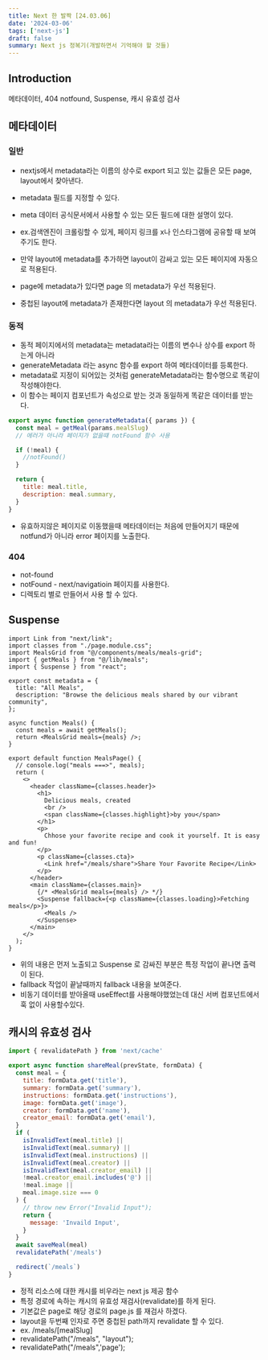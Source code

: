 ```yaml
---
title: Next 한 발짝 [24.03.06]
date: '2024-03-06'
tags: ['next-js']
draft: false
summary: Next js 정복기(개발하면서 기억해야 할 것들)
---
```


## Introduction

메타데이터, 404 notfound, Suspense, 캐시 유효성 검사

<TOCInline toc={props.toc} exclude="Introduction" />

## 메타데이터

### 일반

- nextjs에서 metadata라는 이름의 상수로 export 되고 있는 값들은 모든 page, layout에서 찾아낸다.
- metadata 필드를 지정할 수 있다.
- meta 데이터 공식문서에서 사용할 수 있는 모든 필드에 대한 설명이 있다.
- ex.검색엔진이 크롤링할 수 있게, 페이지 링크를 x나 인스타그램에 공유할 때 보여주기도 한다.

- 만약 layout에 metadata를 추가하면 layout이 감싸고 있는 모든 페이지에 자동으로 적용된다.
- page에 metadata가 있다면 page 의 metadata가 우선 적용된다.
- 중첩된 layout에 metadata가 존재한다면 layout 의 metadata가 우선 적용된다.

### 동적

- 동적 페이지에서의 metadata는 metadata라는 이름의 변수나 상수를 export 하는게 아니라
- generateMetadata 라는 async 함수를 export 하여 메타데이터를 등록한다.
- metadata로 지정이 되어있는 것처럼 generateMetadata라는 함수명으로 똑같이 작성해야한다.
- 이 함수는 페이지 컴포넌트가 속성으로 받는 것과 동일하게 똑같은 데이터를 받는다.

```js
export async function generateMetadata({ params }) {
  const meal = getMeal(params.mealSlug)
  // 에러가 아니라 페이지가 없을떄 notFound 함수 사용

  if (!meal) {
    //notFound()
  }

  return {
    title: meal.title,
    description: meal.summary,
  }
}
```

- 유효하지않은 페이지로 이동했을때 메타데이터는 처음에 만들어지기 때문에 notfund가 아니라 error 페이지를 노출한다.

### 404

- not-found
- notFound - next/navigatioin 페이지를 사용한다.
- 디렉토리 별로 만들어서 사용 할 수 있다.

## Suspense

```
import Link from "next/link";
import classes from "./page.module.css";
import MealsGrid from "@/components/meals/meals-grid";
import { getMeals } from "@/lib/meals";
import { Suspense } from "react";

export const metadata = {
  title: "All Meals",
  description: "Browse the delicious meals shared by our vibrant community",
};

async function Meals() {
  const meals = await getMeals();
  return <MealsGrid meals={meals} />;
}

export default function MealsPage() {
  // console.log("meals ===>", meals);
  return (
    <>
      <header className={classes.header}>
        <h1>
          Delicious meals, created
          <br />
          <span className={classes.highlight}>by you</span>
        </h1>
        <p>
          Chhose your favorite recipe and cook it yourself. It is easy and fun!
        </p>
        <p className={classes.cta}>
          <Link href="/meals/share">Share Your Favorite Recipe</Link>
        </p>
      </header>
      <main className={classes.main}>
        {/* <MealsGrid meals={meals} /> */}
        <Suspense fallback={<p className={classes.loading}>Fetching meals</p>}>
          <Meals />
        </Suspense>
      </main>
    </>
  );
}

```

- 위의 내용은 먼저 노출되고 Suspense 로 감싸진 부분은 특정 작업이 끝나면 출력이 된다.
- fallback 작업이 끝날때까지 fallback 내용을 보여준다.
- 비동기 데이터를 받아올때 useEffect를 사용해야했었는데 대신 서버 컴포넌트에서 훅 없이 사용할수있다.

## 캐시의 유효성 검사

```js
import { revalidatePath } from 'next/cache'

export async function shareMeal(prevState, formData) {
  const meal = {
    title: formData.get('title'),
    summary: formData.get('summary'),
    instructions: formData.get('instructions'),
    image: formData.get('image'),
    creator: formData.get('name'),
    creator_email: formData.get('email'),
  }
  if (
    isInvalidText(meal.title) ||
    isInvalidText(meal.summary) ||
    isInvalidText(meal.instructions) ||
    isInvalidText(meal.creator) ||
    isInvalidText(meal.creator_email) ||
    !meal.creator_email.includes('@') ||
    !meal.image ||
    meal.image.size === 0
  ) {
    // throw new Error("Invalid Input");
    return {
      message: 'Invaild Input',
    }
  }
  await saveMeal(meal)
  revalidatePath('/meals')

  redirect(`/meals`)
}
```

- 정적 리소스에 대한 캐시를 비우라는 next js 제공 함수
- 특정 경로에 속하는 캐시의 유효성 재검사(revalidate)를 하게 된다.
- 기본값은 page로 해당 경로의 page.js 를 재검사 하겠다.
- layout을 두번째 인자로 주면 중첩된 path까지 revalidate 할 수 있다.
- ex. /meals/[mealSlug]
- revalidatePath("/meals", "layout");
- revalidatePath("/meals",'page');
